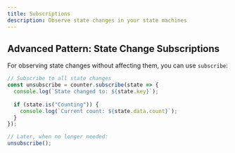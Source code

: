 ```yaml
---
title: Subscriptions
description: Observe state changes in your state machines
---
```


## Advanced Pattern: State Change Subscriptions

For observing state changes without affecting them, you can use `subscribe`:

```ts
// Subscribe to all state changes
const unsubscribe = counter.subscribe(state => {
  console.log(`State changed to: ${state.key}`);
  
  if (state.is("Counting")) {
    console.log(`Current count: ${state.data.count}`);
  }
});

// Later, when no longer needed:
unsubscribe();
```